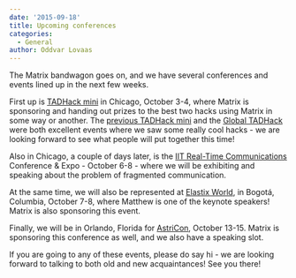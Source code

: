 ```yaml
---
date: '2015-09-18'
title: Upcoming conferences
categories:
  - General
author: Oddvar Lovaas
---
```


The Matrix bandwagon goes on, and we have several conferences and events lined up in the next few weeks.

First up is <a href="http://tadhack.com/2015/tadhack-mini-chicago/">TADHack mini</a> in Chicago, October 3-4, where Matrix is sponsoring and handing out prizes to the best two hacks using Matrix in some way or another. The <a href="http://matrix.org/blog/2015/04/13/tadhack-mini-london-completed/">previous TADHack mini</a> and the <a href="http://matrix.org/blog/2015/06/16/global-tadhack-matrix-hacks/">Global TADHack</a> were both excellent events where we saw some really cool hacks - we are looking forward to see what people will put together this time!

Also in Chicago, a couple of days later, is the <a href="http://www.rtc-conference.com/">IIT Real-Time Communications</a> Conference & Expo - October 6-8 - where we will be exhibiting and speaking about the problem of fragmented communication. 

At the same time, we will also be represented at <a href="http://www.elastixworld.com/2015/en/">Elastix World</a>, in Bogotá, Columbia, October 7-8, where Matthew is one of the keynote speakers! Matrix is also sponsoring this event.

Finally, we will be in Orlando, Florida for <a href="http://www.asterisk.org/community/astricon-user-conference">AstriCon</a>, October 13-15. Matrix is sponsoring this conference as well, and we also have a speaking slot.

If you are going to any of these events, please do say hi - we are looking forward to talking to both old and new acquaintances! See you there!